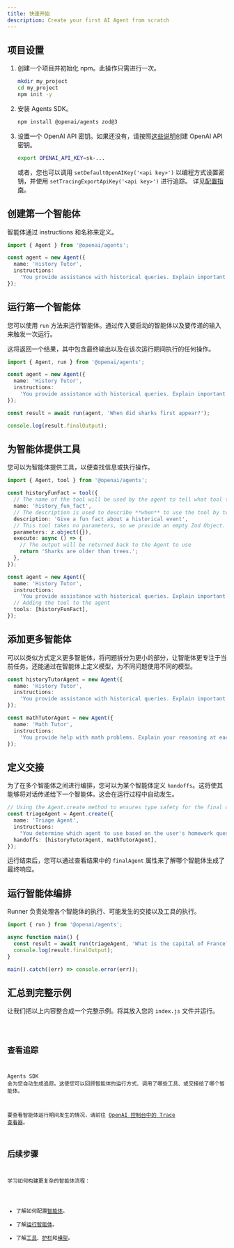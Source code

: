 ```yaml
---
title: 快速开始
description: Create your first AI Agent from scratch
---
```



## 项目设置

<Steps>

1. 创建一个项目并初始化 npm。此操作只需进行一次。

   ```bash
   mkdir my_project
   cd my_project
   npm init -y
   ```

2. 安装 Agents SDK。

   ```bash
   npm install @openai/agents zod@3
   ```

3. 设置一个 OpenAI API 密钥。如果还没有，请按照[这些说明](https://platform.openai.com/docs/quickstart#create-and-export-an-api-key)创建 OpenAI API 密钥。

   ```bash
   export OPENAI_API_KEY=sk-...
   ```

   或者，您也可以调用 `setDefaultOpenAIKey('<api key>')` 以编程方式设置密钥，并使用 `setTracingExportApiKey('<api key>')` 进行追踪。
   详见[配置指南](/openai-agents-js/zh/guides/config)。

</Steps>

## 创建第一个智能体

智能体通过 instructions 和名称来定义。

```typescript
import { Agent } from '@openai/agents';

const agent = new Agent({
  name: 'History Tutor',
  instructions:
    'You provide assistance with historical queries. Explain important events and context clearly.',
});
```

## 运行第一个智能体

您可以使用 `run` 方法来运行智能体。通过传入要启动的智能体以及要传递的输入来触发一次运行。

这将返回一个结果，其中包含最终输出以及在该次运行期间执行的任何操作。

```typescript
import { Agent, run } from '@openai/agents';

const agent = new Agent({
  name: 'History Tutor',
  instructions:
    'You provide assistance with historical queries. Explain important events and context clearly.',
});

const result = await run(agent, 'When did sharks first appear?');

console.log(result.finalOutput);
```

## 为智能体提供工具

您可以为智能体提供工具，以便查找信息或执行操作。

```typescript
import { Agent, tool } from '@openai/agents';

const historyFunFact = tool({
  // The name of the tool will be used by the agent to tell what tool to use.
  name: 'history_fun_fact',
  // The description is used to describe **when** to use the tool by telling it **what** it does.
  description: 'Give a fun fact about a historical event',
  // This tool takes no parameters, so we provide an empty Zod Object.
  parameters: z.object({}),
  execute: async () => {
    // The output will be returned back to the Agent to use
    return 'Sharks are older than trees.';
  },
});

const agent = new Agent({
  name: 'History Tutor',
  instructions:
    'You provide assistance with historical queries. Explain important events and context clearly.',
  // Adding the tool to the agent
  tools: [historyFunFact],
});
```

## 添加更多智能体

可以以类似方式定义更多智能体，将问题拆分为更小的部分，让智能体更专注于当前任务。还能通过在智能体上定义模型，为不同问题使用不同的模型。

```typescript
const historyTutorAgent = new Agent({
  name: 'History Tutor',
  instructions:
    'You provide assistance with historical queries. Explain important events and context clearly.',
});

const mathTutorAgent = new Agent({
  name: 'Math Tutor',
  instructions:
    'You provide help with math problems. Explain your reasoning at each step and include examples',
});
```

## 定义交接

为了在多个智能体之间进行编排，您可以为某个智能体定义 `handoffs`。这将使其能够将对话传递给下一个智能体。这会在运行过程中自动发生。

```typescript
// Using the Agent.create method to ensures type safety for the final output
const triageAgent = Agent.create({
  name: 'Triage Agent',
  instructions:
    "You determine which agent to use based on the user's homework question",
  handoffs: [historyTutorAgent, mathTutorAgent],
});
```

运行结束后，您可以通过查看结果中的 `finalAgent` 属性来了解哪个智能体生成了最终响应。

## 运行智能体编排

Runner 负责处理各个智能体的执行、可能发生的交接以及工具的执行。

```typescript
import { run } from '@openai/agents';

async function main() {
  const result = await run(triageAgent, 'What is the capital of France?');
  console.log(result.finalOutput);
}

main().catch((err) => console.error(err));
```

## 汇总到完整示例

让我们把以上内容整合成一个完整示例。将其放入您的 `index.js` 文件并运行。

<Code lang="typescript" code={quickstartExample} title="快速上手" />

## 查看追踪

Agents SDK 会为您自动生成追踪。这使您可以回顾智能体的运行方式、调用了哪些工具、或交接给了哪个智能体。

要查看智能体运行期间发生的情况，请前往
[OpenAI 控制台中的 Trace 查看器](https://platform.openai.com/traces)。

## 后续步骤

学习如何构建更复杂的智能体流程：

- 了解如何配置[智能体](/openai-agents-js/zh/guides/agents)。
- 了解[运行智能体](/openai-agents-js/zh/guides/running-agents)。
- 了解[工具](/openai-agents-js/zh/guides/tools)、[护栏](/openai-agents-js/zh/guides/guardrails)和[模型](/openai-agents-js/zh/guides/models)。
